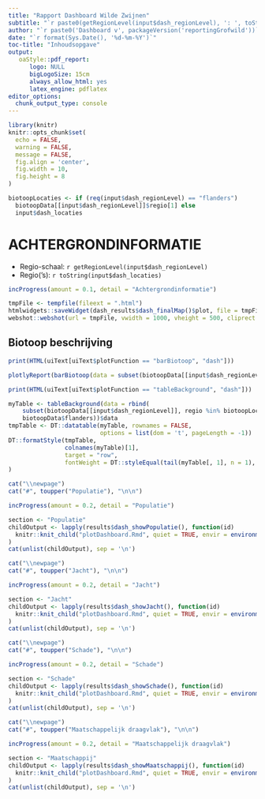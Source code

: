 ```yaml
---
title: "Rapport Dashboard Wilde Zwijnen"
subtitle: "`r paste0(getRegionLevel(input$dash_regionLevel), ': ', toString(input$dash_locaties))`"
author: "`r paste0('Dashboard v', packageVersion('reportingGrofwild'))`"
date: "`r format(Sys.Date(), '%d-%m-%Y')`"
toc-title: "Inhoudsopgave"
output: 
   oaStyle::pdf_report:
      logo: NULL
      bigLogoSize: 15cm
      always_allow_html: yes
      latex_engine: pdflatex 
editor_options: 
  chunk_output_type: console
---
```


```r
library(knitr)
knitr::opts_chunk$set(
  echo = FALSE,
  warning = FALSE, 
  message = FALSE,
  fig.align = 'center',
  fig.width = 10, 
  fig.height = 8
)
```

```r
biotoopLocaties <- if (req(input$dash_regionLevel) == "flanders") 
  biotoopData[[input$dash_regionLevel]]$regio[1] else 
  input$dash_locaties
``` 


# ACHTERGRONDINFORMATIE

* Regio-schaal: `r getRegionLevel(input$dash_regionLevel)`
* Regio('s): `r toString(input$dash_locaties)`


```r
incProgress(amount = 0.1, detail = "Achtergrondinformatie")

tmpFile <- tempfile(fileext = ".html")
htmlwidgets::saveWidget(dash_results$dash_finalMap()$plot, file = tmpFile, selfcontained = FALSE)
webshot::webshot(url = tmpFile, vwidth = 1000, vheight = 500, cliprect = "viewport")
```

## Biotoop beschrijving

```r
print(HTML(uiText[uiText$plotFunction == "barBiotoop", "dash"]))
```

```r
plotlyReport(barBiotoop(data = subset(biotoopData[[input$dash_regionLevel]], regio %in% biotoopLocaties))$plot)
```

```r
print(HTML(uiText[uiText$plotFunction == "tableBackground", "dash"]))
```

```r
myTable <- tableBackground(data = rbind(
    subset(biotoopData[[input$dash_regionLevel]], regio %in% biotoopLocaties), 
    biotoopData$flanders))$data
tmpTable <- DT::datatable(myTable, rownames = FALSE,
                          options = list(dom = 't', pageLength = -1))
DT::formatStyle(tmpTable,
                colnames(myTable)[1],
                target = "row",
                fontWeight = DT::styleEqual(tail(myTable[, 1], n = 1), "bold")
)
```


```r
cat("\\newpage")
cat("#", toupper("Populatie"), "\n\n")

incProgress(amount = 0.2, detail = "Populatie")

section <- "Populatie"
childOutput <- lapply(results$dash_showPopulatie(), function(id) 
  knitr::knit_child("plotDashboard.Rmd", quiet = TRUE, envir = environment())
)
cat(unlist(childOutput), sep = '\n')
```

```r
cat("\\newpage")
cat("#", toupper("Jacht"), "\n\n")

incProgress(amount = 0.2, detail = "Jacht")

section <- "Jacht"
childOutput <- lapply(results$dash_showJacht(), function(id) 
  knitr::knit_child("plotDashboard.Rmd", quiet = TRUE, envir = environment())
)
cat(unlist(childOutput), sep = '\n')
```


```r
cat("\\newpage")
cat("#", toupper("Schade"), "\n\n")

incProgress(amount = 0.2, detail = "Schade")

section <- "Schade"
childOutput <- lapply(results$dash_showSchade(), function(id) 
  knitr::knit_child("plotDashboard.Rmd", quiet = TRUE, envir = environment())
)
cat(unlist(childOutput), sep = '\n')
```


```r
cat("\\newpage")
cat("#", toupper("Maatschappelijk draagvlak"), "\n\n")

incProgress(amount = 0.2, detail = "Maatschappelijk draagvlak")

section <- "Maatschappij"
childOutput <- lapply(results$dash_showMaatschappij(), function(id) 
  knitr::knit_child("plotDashboard.Rmd", quiet = TRUE, envir = environment())
)
cat(unlist(childOutput), sep = '\n')
```